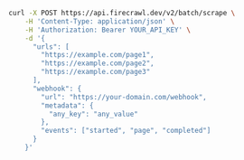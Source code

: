 ```bash cURL
curl -X POST https://api.firecrawl.dev/v2/batch/scrape \
    -H 'Content-Type: application/json' \
    -H 'Authorization: Bearer YOUR_API_KEY' \
    -d '{
      "urls": [
        "https://example.com/page1",
        "https://example.com/page2",
        "https://example.com/page3"
      ],
      "webhook": {
        "url": "https://your-domain.com/webhook",
        "metadata": {
          "any_key": "any_value"
        },
        "events": ["started", "page", "completed"]
      }
    }'
```
